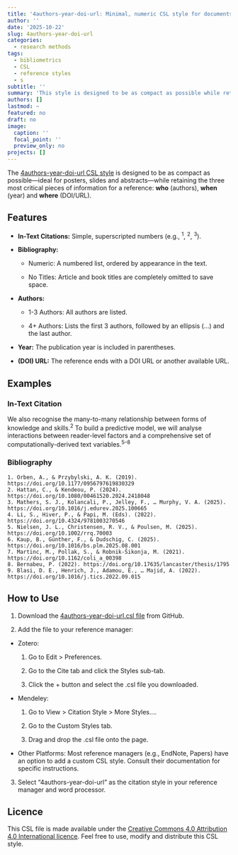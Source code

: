 ```yaml
---
title: '4authors-year-doi-url: Minimal, numeric CSL style for documents with extreme space constraints'
author: ''
date: '2025-10-22'
slug: 4authors-year-doi-url
categories:
  - research methods
tags:
  - bibliometrics
  - CSL
  - reference styles
  - s
subtitle: ''
summary: 'This style is designed to be as compact as possible while retaining the three most critical pieces of information for a reference: who (authors), when (year), and where to find it (DOI/URL).'
authors: []
lastmod: ~
featured: no
draft: no
image:
  caption: ''
  focal_point: ''
  preview_only: no
projects: []
---
```



The [4authors-year-doi-url CSL style](https://github.com/pablobernabeu/4authors-year-doi-url/blob/main/4authors-year-doi-url.csl) is designed to be as compact as possible---ideal for posters, slides and abstracts---while retaining the three most critical pieces of information for a reference: **who** (authors), **when** (year) and **where** (DOI/URL). 

## Features

- **In-Text Citations:** Simple, superscripted numbers (e.g., <sup>1</sup>, <sup>2</sup>, <sup>3</sup>).

- **Bibliography:**

  - Numeric: A numbered list, ordered by appearance in the text.

  - No Titles: Article and book titles are completely omitted to save space.

- **Authors:**

  - 1-3 Authors: All authors are listed.

  - 4+ Authors: Lists the first 3 authors, followed by an ellipsis (…) and the last author.

- **Year:** The publication year is included in parentheses.

- **(DOI) URL:** The reference ends with a DOI URL or another available URL.

## Examples

### In-Text Citation

We also recognise the many-to-many relationship between forms of knowledge and skills.<sup>2</sup> To build a predictive model, we will analyse interactions between reader-level factors and a comprehensive set of computationally-derived text variables.<sup>5–8</sup>

### Bibliography

```text
1. Orben, A., & Przybylski, A. K. (2019). https://doi.org/10.1177/0956797619830329
2. Hattan, C., & Kendeou, P. (2024). https://doi.org/10.1080/00461520.2024.2418048
3. Mathers, S. J., Kolancali, P., Jelley, F., … Murphy, V. A. (2025). https://doi.org/10.1016/j.edurev.2025.100665
4. Li, S., Hiver, P., & Papi, M. (Eds). (2022). https://doi.org/10.4324/9781003270546
5. Nielsen, J. L., Christensen, R. V., & Poulsen, M. (2025). https://doi.org/10.1002/rrq.70003
6. Kaup, B., Günther, F., & Dudschig, C. (2025). https://doi.org/10.1016/bs.plm.2025.08.001
7. Martinc, M., Pollak, S., & Robnik-Šikonja, M. (2021). https://doi.org/10.1162/coli_a_00398
8. Bernabeu, P. (2022). https://doi.org/10.17635/lancaster/thesis/1795
9. Blasi, D. E., Henrich, J., Adamou, E., … Majid, A. (2022). https://doi.org/10.1016/j.tics.2022.09.015
```

## How to Use

1. Download the [4authors-year-doi-url.csl file](https://github.com/pablobernabeu/4authors-year-doi-url/blob/main/4authors-year-doi-url.csl) from GitHub.

2. Add the file to your reference manager:

  - Zotero:

    1. Go to Edit > Preferences.

    2. Go to the Cite tab and click the Styles sub-tab.

    3. Click the + button and select the .csl file you downloaded.

  - Mendeley:

    1. Go to View > Citation Style > More Styles....

    2. Go to the Custom Styles tab.

    3. Drag and drop the .csl file onto the page.

  - Other Platforms: Most reference managers (e.g., EndNote, Papers) have an option to add a custom CSL style. Consult their documentation for specific instructions.

3. Select "4authors-year-doi-url" as the citation style in your reference manager and word processor. 

## Licence

This CSL file is made available under the [Creative Commons 4.0 Attribution 4.0 International licence](https://github.com/pablobernabeu/4authors-year-doi-url/blob/main/licence.md). Feel free to use, modify and distribute this CSL style.
